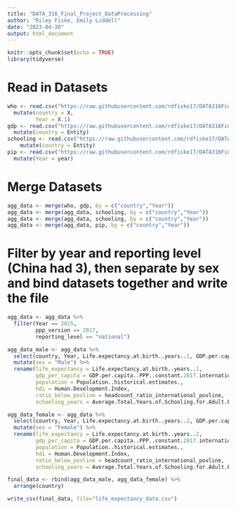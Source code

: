 ```yaml
---
title: "DATA_316_Final_Project_DataProcessing"
author: "Riley Fiske, Emily Liddell"
date: "2023-04-20"
output: html_document
---
```


```r
knitr::opts_chunk$set(echo = TRUE)
library(tidyverse)
```

# Read in Datasets
```r

who <- read.csv("https://raw.githubusercontent.com/rdfiske17/DATA316FinalProject/main/Datasets/WHO.csv") %>%
  mutate(country = X,
         Year = X.1)
gdp <- read.csv("https://raw.githubusercontent.com/rdfiske17/DATA316FinalProject/main/Datasets/human-development-index-vs-gdp-per-capita.csv") %>%
  mutate(country = Entity)
schooling <- read.csv("https://raw.githubusercontent.com/rdfiske17/DATA316FinalProject/main/Datasets/mean-years-of-schooling-long-run.csv") %>%
    mutate(country = Entity)
pip <- read.csv("https://raw.githubusercontent.com/rdfiske17/DATA316FinalProject/main/Datasets/pip_dataset.csv") %>%
  mutate(Year = year)

```


# Merge Datasets
```r

agg_data <- merge(who, gdp, by = c("country","Year"))
agg_data <- merge(agg_data, schooling, by = c("country","Year"))
agg_data <- merge(agg_data, schooling, by = c("country","Year"))
agg_data <- merge(agg_data, pip, by = c("country","Year"))
```


# Filter by year and reporting level (China had 3), then separate by sex and bind datasets together and write the file
```r

agg_data <- agg_data %>%
  filter(Year == 2015,
         ppp_version == 2017,
         reporting_level == "national")

agg_data_male <- agg_data %>%
  select(country, Year, Life.expectancy.at.birth..years..1, GDP.per.capita..PPP..constant.2017.international..., Population..historical.estimates., Human.Development.Index, headcount_ratio_international_povline, Average.Total.Years.of.Schooling.for.Adult.Population..Lee.Lee..2016...Barro.Lee..2018..and.UNDP..2018...x) %>%
  mutate(sex = "Male") %>%
  rename(life_expectancy = Life.expectancy.at.birth..years..1,
         gdp_per_capita = GDP.per.capita..PPP..constant.2017.international...,
         population = Population..historical.estimates.,
         hdi = Human.Development.Index,
         ratio_below_povline = headcount_ratio_international_povline,
         schooling_years = Average.Total.Years.of.Schooling.for.Adult.Population..Lee.Lee..2016...Barro.Lee..2018..and.UNDP..2018...x)

agg_data_female <- agg_data %>%
  select(country, Year, Life.expectancy.at.birth..years..2, GDP.per.capita..PPP..constant.2017.international..., Population..historical.estimates., Human.Development.Index, headcount_ratio_international_povline, Average.Total.Years.of.Schooling.for.Adult.Population..Lee.Lee..2016...Barro.Lee..2018..and.UNDP..2018...x) %>%
  mutate(sex = "Female") %>%
  rename(life_expectancy = Life.expectancy.at.birth..years..2,
         gdp_per_capita = GDP.per.capita..PPP..constant.2017.international...,
         population = Population..historical.estimates.,
         hdi = Human.Development.Index,
         ratio_below_povline = headcount_ratio_international_povline,
         schooling_years = Average.Total.Years.of.Schooling.for.Adult.Population..Lee.Lee..2016...Barro.Lee..2018..and.UNDP..2018...x)

final_data <- rbind(agg_data_male, agg_data_female) %>%
  arrange(country)

write_csv(final_data, file="life_expectancy_data.csv")

```